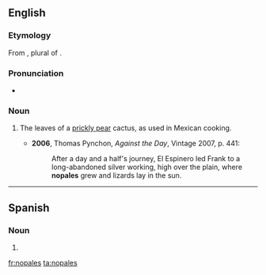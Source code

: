 ==English==

===Etymology===
From {{etyl|es}} {{term|nopales|lang=es}}, plural of {{term|nopal|lang=es}}.

===Pronunciation===
* {{a|UK}} {{IPA|/nəʊˈpɑːlɛz/}}

===Noun===
{{en-plural noun}}

# {{plurale tantum}} The leaves of a [[prickly pear]] cactus, as used in Mexican cooking.
#* '''2006''', Thomas Pynchon, ''Against the Day'', Vintage 2007, p. 441:
#*: After a day and a half's journey, El Espinero led Frank to a long-abandoned silver working, high over the plain, where '''nopales''' grew and lizards lay in the sun.

----

==Spanish==

===Noun===
{{head|es|noun form}} {{m|p}}

# {{plural of|[[nopal]]|lang=es|nocat=1}}

[[fr:nopales]]
[[ta:nopales]]